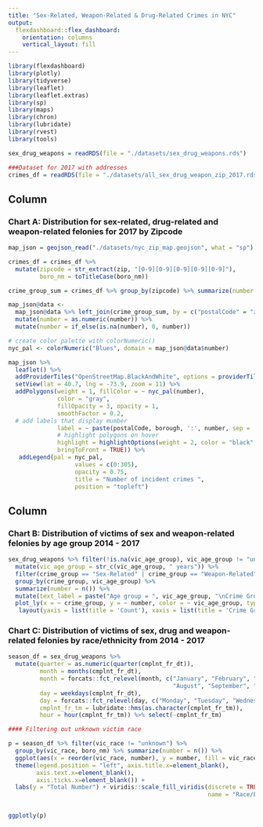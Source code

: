 ```yaml
---
title: "Sex-Related, Weapon-Related & Drug-Related Crimes in NYC"
output: 
  flexdashboard::flex_dashboard:
    orientation: columns
    vertical_layout: fill
---
```


```r
library(flexdashboard)
library(plotly)
library(tidyverse)
library(leaflet)
library(leaflet.extras)
library(sp)
library(maps)
library(chron)
library(lubridate)
library(rvest)
library(tools)
```

```r
sex_drug_weapons = readRDS(file = "./datasets/sex_drug_weapons.rds")

###Dataset for 2017 with addresses
crimes_df = readRDS(file = "./datasets/all_sex_drug_weapon_zip_2017.rds")

```

Column {data-width=500}
-----------------------------------------------------------------------

### Chart A: Distribution for sex-related, drug-related and weapon-related felonies for 2017 by Zipcode

```r
map_json = geojson_read("./datasets/nyc_zip_map.geojson", what = "sp")

crimes_df = crimes_df %>% 
  mutate(zipcode = str_extract(zip, "[0-9][0-9][0-9][0-9][0-9]"),
         boro_nm = toTitleCase(boro_nm))

crime_group_sum = crimes_df %>% group_by(zipcode) %>% summarize(number = n())

map_json@data <-  
  map_json@data %>% left_join(crime_group_sum, by = c("postalCode" = "zipcode")) %>% 
  mutate(number = as.numeric(number)) %>% 
  mutate(number = if_else(is.na(number), 0, number))

# create color palette with colorNumeric()
nyc_pal <- colorNumeric("Blues", domain = map_json@data$number)

map_json %>% 
  leaflet() %>% 
  addProviderTiles("OpenStreetMap.BlackAndWhite", options = providerTileOptions(opacity = 0.4)) %>% 
  setView(lat = 40.7, lng = -73.9, zoom = 11) %>% 
  addPolygons(weight = 1, fillColor = ~ nyc_pal(number),
              color = "gray",
              fillOpacity = 3, opacity = 1, 
              smoothFactor = 0.2, 
  # add labels that display mumber
              label = ~ paste(postalCode, borough, ':', number, sep = '\n'),
              # highlight polygons on hover
              highlight = highlightOptions(weight = 2, color = "black",
              bringToFront = TRUE)) %>% 
   addLegend(pal = nyc_pal,
                   values = c(0:305),
                   opacity = 0.75,
                   title = "Number of incident crimes ",
                   position = "topleft")
```

Column {data-width=500}
-----------------------------------------------------------------------

### Chart B: Distribution of victims of sex and weapon-related felonies by age group 2014 - 2017

```r

sex_drug_weapons %>% filter(!is.na(vic_age_group), vic_age_group != "unknown") %>% 
  mutate(vic_age_group = str_c(vic_age_group, " years")) %>% 
  filter(crime_group == "Sex-Related" | crime_group == "Weapon-Related") %>% 
  group_by(crime_group, vic_age_group) %>% 
  summarize(number = n()) %>% 
  mutate(text_label = paste("Age group = ", vic_age_group, "\nCrime Group = ", crime_group, "\nCount = ", number)) %>% 
  plot_ly(x = ~ crime_group, y = ~ number, color = ~ vic_age_group, type = "bar", text = ~ text_label) %>% 
   layout(yaxis = list(title = 'Count'), xaxis = list(title = 'Crime Group'))

```

### Chart C: Distribution of victims of sex, drug and weapon-related felonies by race/ethnicity from 2014 - 2017

```r

season_df = sex_drug_weapons %>% 
  mutate(quarter = as.numeric(quarter(cmplnt_fr_dt)),
         month = months(cmplnt_fr_dt),
         month = forcats::fct_relevel(month, c("January", "February", "March", "April", "May", "June", "July",
                                               "August", "September", "October", "November", "December")),
         day = weekdays(cmplnt_fr_dt),
         day = forcats::fct_relevel(day, c("Monday", "Tuesday", "Wednesday", "Thursday", "Friday", "Saturday", "Sunday")),
         cmplnt_fr_tm = lubridate::hms(as.character(cmplnt_fr_tm)),
         hour = hour(cmplnt_fr_tm)) %>% select(-cmplnt_fr_tm)

#### Filtering out unknown victim race

p = season_df %>% filter(vic_race != "unknown") %>% 
  group_by(vic_race, boro_nm) %>% summarize(number = n()) %>% 
  ggplot(aes(x = reorder(vic_race, number), y = number, fill = vic_race)) + geom_col()  + 
  theme(legend.position = "left", axis.title.x=element_blank(),
        axis.text.x=element_blank(),
        axis.ticks.x=element_blank()) +
  labs(y = "Total Number") + viridis::scale_fill_viridis(discrete = TRUE,
                                                         name = "Race/Ethnicity")


ggplotly(p)
  
```


